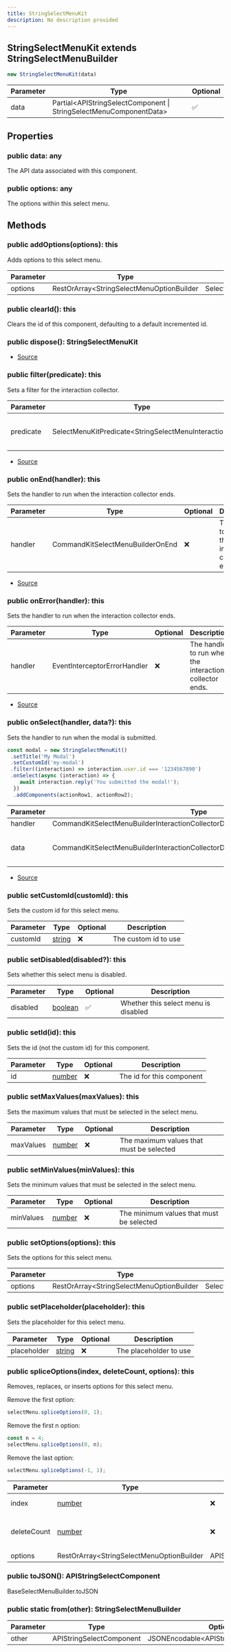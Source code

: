 ```yaml
---
title: StringSelectMenuKit
description: No description provided
---
```



## StringSelectMenuKit extends StringSelectMenuBuilder


```typescript
new StringSelectMenuKit(data)
```
| Parameter | Type | Optional |
| ----------- | ----------- | ----------- |
| data | Partial\<APIStringSelectComponent \| StringSelectMenuComponentData> | ✅ |


## Properties
### public data: any
The API data associated with this component.
### public options: any
The options within this select menu.

## Methods
### public addOptions(options): this
Adds options to this select menu.



| Parameter | Type | Optional | Description |
| ----------- | ----------- | ----------- | ----------- |
| options | RestOrArray\<StringSelectMenuOptionBuilder | SelectMenuComponentOptionData | APISelectMenuOption> | ❌ | The options to add |
### public clearId(): this
Clears the id of this component, defaulting to a default incremented id.
### public dispose(): StringSelectMenuKit
- [Source](https://github.com/underctrl-io/commandkit/blob/83ef44f10b86e30835e8636786e5222cac412af9/packages/commandkit/src/components/v1/select-menu/StringSelectMenuKit.ts#L193)
### public filter(predicate): this
Sets a filter for the interaction collector.



| Parameter | Type | Optional | Description |
| ----------- | ----------- | ----------- | ----------- |
| predicate | SelectMenuKitPredicate\<StringSelectMenuInteraction> | ❌ | The filter to use for the interaction collector. |


- [Source](https://github.com/underctrl-io/commandkit/blob/83ef44f10b86e30835e8636786e5222cac412af9/packages/commandkit/src/components/v1/select-menu/StringSelectMenuKit.ts#L139)
### public onEnd(handler): this
Sets the handler to run when the interaction collector ends.



| Parameter | Type | Optional | Description |
| ----------- | ----------- | ----------- | ----------- |
| handler | CommandKitSelectMenuBuilderOnEnd | ❌ | The handler to run when the interaction collector ends. |


- [Source](https://github.com/underctrl-io/commandkit/blob/83ef44f10b86e30835e8636786e5222cac412af9/packages/commandkit/src/components/v1/select-menu/StringSelectMenuKit.ts#L103)
### public onError(handler): this
Sets the handler to run when the interaction collector ends.



| Parameter | Type | Optional | Description |
| ----------- | ----------- | ----------- | ----------- |
| handler | EventInterceptorErrorHandler | ❌ | The handler to run when the interaction collector ends. |


- [Source](https://github.com/underctrl-io/commandkit/blob/83ef44f10b86e30835e8636786e5222cac412af9/packages/commandkit/src/components/v1/select-menu/StringSelectMenuKit.ts#L121)
### public onSelect(handler, data?): this
Sets the handler to run when the modal is submitted.

```ts
const modal = new StringSelectMenuKit()
 .setTitle('My Modal')
 .setCustomId('my-modal')
 .filter((interaction) => interaction.user.id === '1234567890')
 .onSelect(async (interaction) => {
    await interaction.reply('You submitted the modal!');
  })
  .addComponents(actionRow1, actionRow2);
```

| Parameter | Type | Optional | Description |
| ----------- | ----------- | ----------- | ----------- |
| handler | CommandKitSelectMenuBuilderInteractionCollectorDispatch\<StringSelectMenuInteraction | StringSelectMenuKit> | ❌ | The handler to run when the modal is submitted. |
| data | CommandKitSelectMenuBuilderInteractionCollectorDispatchContextData | ✅ | The context data for the interaction collector. |


- [Source](https://github.com/underctrl-io/commandkit/blob/83ef44f10b86e30835e8636786e5222cac412af9/packages/commandkit/src/components/v1/select-menu/StringSelectMenuKit.ts#L65)
### public setCustomId(customId): this
Sets the custom id for this select menu.



| Parameter | Type | Optional | Description |
| ----------- | ----------- | ----------- | ----------- |
| customId | [string](https://developer.mozilla.org/en-US/docs/Web/JavaScript/Reference/Global_Objects/String) | ❌ | The custom id to use |
### public setDisabled(disabled?): this
Sets whether this select menu is disabled.



| Parameter | Type | Optional | Description |
| ----------- | ----------- | ----------- | ----------- |
| disabled | [boolean](https://developer.mozilla.org/en-US/docs/Web/JavaScript/Reference/Global_Objects/Boolean) | ✅ | Whether this select menu is disabled |
### public setId(id): this
Sets the id (not the custom id) for this component.



| Parameter | Type | Optional | Description |
| ----------- | ----------- | ----------- | ----------- |
| id | [number](https://developer.mozilla.org/en-US/docs/Web/JavaScript/Reference/Global_Objects/Number) | ❌ | The id for this component |
### public setMaxValues(maxValues): this
Sets the maximum values that must be selected in the select menu.



| Parameter | Type | Optional | Description |
| ----------- | ----------- | ----------- | ----------- |
| maxValues | [number](https://developer.mozilla.org/en-US/docs/Web/JavaScript/Reference/Global_Objects/Number) | ❌ | The maximum values that must be selected |
### public setMinValues(minValues): this
Sets the minimum values that must be selected in the select menu.



| Parameter | Type | Optional | Description |
| ----------- | ----------- | ----------- | ----------- |
| minValues | [number](https://developer.mozilla.org/en-US/docs/Web/JavaScript/Reference/Global_Objects/Number) | ❌ | The minimum values that must be selected |
### public setOptions(options): this
Sets the options for this select menu.



| Parameter | Type | Optional | Description |
| ----------- | ----------- | ----------- | ----------- |
| options | RestOrArray\<StringSelectMenuOptionBuilder | SelectMenuComponentOptionData | APISelectMenuOption> | ❌ | The options to set |
### public setPlaceholder(placeholder): this
Sets the placeholder for this select menu.



| Parameter | Type | Optional | Description |
| ----------- | ----------- | ----------- | ----------- |
| placeholder | [string](https://developer.mozilla.org/en-US/docs/Web/JavaScript/Reference/Global_Objects/String) | ❌ | The placeholder to use |
### public spliceOptions(index, deleteCount, options): this
Removes, replaces, or inserts options for this select menu.

Remove the first option:
```ts
selectMenu.spliceOptions(0, 1);
```

Remove the first n option:
```ts
const n = 4;
selectMenu.spliceOptions(0, n);
```

Remove the last option:
```ts
selectMenu.spliceOptions(-1, 1);
```

| Parameter | Type | Optional | Description |
| ----------- | ----------- | ----------- | ----------- |
| index | [number](https://developer.mozilla.org/en-US/docs/Web/JavaScript/Reference/Global_Objects/Number) | ❌ | The index to start at |
| deleteCount | [number](https://developer.mozilla.org/en-US/docs/Web/JavaScript/Reference/Global_Objects/Number) | ❌ | The number of options to remove |
| options | RestOrArray\<StringSelectMenuOptionBuilder | APISelectMenuOption> | ❌ | The replacing option objects or builders |
### public toJSON(): APIStringSelectComponent
BaseSelectMenuBuilder.toJSON
### public static from(other): StringSelectMenuBuilder
| Parameter | Type | Optional |
| ----------- | ----------- | ----------- |
| other | APIStringSelectComponent | JSONEncodable\<APIStringSelectComponent> | ❌ |